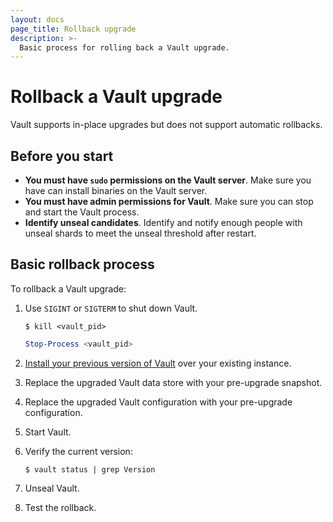 ```yaml
---
layout: docs
page_title: Rollback upgrade
description: >-
  Basic process for rolling back a Vault upgrade.
---
```


# Rollback a Vault upgrade

Vault supports in-place upgrades but does not support automatic rollbacks.

## Before you start

- **You must have `sudo` permissions on the Vault server**. Make sure you have
  can install binaries on the Vault server.
- **You must have admin permissions for Vault**. Make sure you can stop and 
  start the Vault process.
- **Identify unseal candidates**. Identify and notify enough people with unseal
  shards to meet the unseal threshold after restart.

## Basic rollback process

To rollback a Vault upgrade:

1. Use `SIGINT` or `SIGTERM` to shut down Vault.

    <Tabs>
    
    <Tab heading="Bash">

    ```shell-session
    $ kill <vault_pid>
    ```
    
    </Tab>
    
    <Tab heading="Powershell">
    
    ```powershell
    Stop-Process <vault_pid>
    ```

    </Tab>
    
    </Tabs>

1. [Install your previous version of Vault](/vault/docs/get-vault) over your
   existing instance.

1. Replace the upgraded Vault data store with your pre-upgrade snapshot.

1. Replace the upgraded Vault configuration with your pre-upgrade configuration.

1. Start Vault.

1. Verify the current version:

    ```shell-session
    $ vault status | grep Version
    ```

1. Unseal Vault.

1. Test the rollback.

